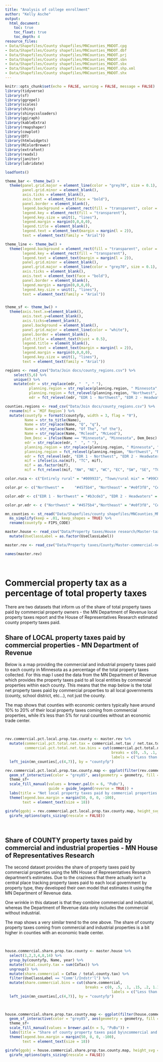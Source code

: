 ```yaml
---
title: "Analysis of college enrollment"
author: "Kelly Asche"
output:
  html_document:
    toc: true
    toc_float: true
    toc_depth: 4
resource_files:
- Data/Shapefiles/County shapefiles/MNCounties_MNDOT.cpg
- Data/Shapefiles/County shapefiles/MNCounties_MNDOT.dbf
- Data/Shapefiles/County shapefiles/MNCounties_MNDOT.prj
- Data/Shapefiles/County shapefiles/MNCounties_MNDOT.sbn
- Data/Shapefiles/County shapefiles/MNCounties_MNDOT.sbx
- Data/Shapefiles/County shapefiles/MNCounties_MNDOT.shp.xml
- Data/Shapefiles/County shapefiles/MNCounties_MNDOT.shx
---
```



```r
knitr::opts_chunk$set(echo = FALSE, warning = FALSE, message = FALSE)
library(tidyverse)
library(sf)
library(ggrepel)
library(scales)
library(shiny)
library(shinycssloaders)
library(ggiraph)
library(kableExtra)
library(rmapshaper)
library(cowplot)
library(DT)
library(htmlwidgets)
library(RColorBrewer)
library(extrafont)
library(readxl)
library(janitor)
library(lubridate)

loadfonts()
```

```r
theme_bar <- theme_bw() +
  theme(panel.grid.major = element_line(color = "grey70", size = 0.1),
        panel.grid.minor = element_blank(),
        axis.ticks = element_blank(),
        axis.text = element_text(face = "bold"),
        panel.border = element_blank(),
        legend.background = element_rect(fill = "transparent", color = "transparent"),
        legend.key = element_rect(fill = "transparent"),
        legend.key.size = unit(1, "lines"),
        legend.margin = margin(0,0,0,0),
        legend.title = element_blank(),
        legend.text = element_text(margin = margin(l = 2)),
        text = element_text(family = "Arial"))

theme_line <- theme_bw() +
  theme(legend.background = element_rect(fill = "transparent", color = "transparent"),
        legend.key = element_rect(fill = "transparent"),
        legend.text = element_text(margin = margin(l = 2)),
        panel.grid.minor = element_blank(),
        panel.grid.major = element_line(color = "grey70", size = 0.1),
        axis.ticks = element_blank(),
        axis.text = element_text(face = "bold"),
        panel.border = element_blank(),
        legend.margin = margin(0,0,0,0),
        legend.key.size = unit(1, "lines"),
        text = element_text(family = "Arial"))


theme_sf <- theme_bw() +
  theme(axis.text.x=element_blank(),
        axis.text.y=element_blank(),
        axis.ticks=element_blank(),
        panel.background = element_blank(),
        panel.grid.major = element_line(color = "white"),
        panel.border = element_blank(),
        plot.title = element_text(hjust = 0.5),
        legend.title = element_blank(),
        legend.text = element_text(margin = margin(l = 2)),
        legend.margin = margin(0,0,0,0),
        legend.key.size = unit(1, "lines"),
        text = element_text(family = "Arial"))

regions <- read_csv("Data/Join docs/county_regions.csv") %>%
    select(5,6) %>%
    unique() %>%
    mutate(edr = str_replace(edr, "  ", " "),
           planning.region = str_replace(planning.region, " Minnesota", ""),
           planning.region = fct_relevel(planning.region, "Northwest", "Northeast", "Central", "Seven County Mpls-St Paul", "Southwest", "Southeast"),
           edr = fct_relevel(edr, "EDR 1 - Northwest", "EDR 2 - Headwaters", "EDR 3 - Arrowhead", "EDR 4 - West Central", "EDR 5 - North Central", "EDR 6E- Southwest Central", "EDR 6W- Upper Minnesota Valley", "EDR 7E- East Central", "EDR 7W- Central", "EDR 8 - Southwest", "EDR 9 - South Central", "EDR 10 - Southeast", "EDR 11 - 7 County Twin Cities", "Minnesota"))

counties.regions <- read_csv("Data/Join docs/county_regions.csv") %>%
  rename(mif = `MIF Region`) %>%
  mutate(countyfp = formatC(countyfp, width = 3, flag = "0"),
         Name = str_to_title(Name),
         Name = str_replace(Name, "Q", "q"),
         Name = str_replace(Name, "Of The", "of the"),
         Name = str_replace(Name, "Mcleod", "McLeod"),
         Dem_Desc = ifelse(Name == "Minnesota", "Minnesota", Dem_Desc) ,
         edr = str_replace(edr, "  ", " "),
         planning.region = str_replace(planning.region, " Minnesota", ""),
         planning.region = fct_relevel(planning.region, "Northwest", "Northeast", "Central", "Seven County Mpls-St Paul", "Southwest", "Southeast"),
         edr = fct_relevel(edr, "EDR 1 - Northwest", "EDR 2 - Headwaters", "EDR 3 - Arrowhead", "EDR 4 - West Central", "EDR 5 - North Central", "EDR 6E- Southwest Central", "EDR 6W- Upper Minnesota Valley", "EDR 7E- East Central", "EDR 7W- Central", "EDR 8 - Southwest", "EDR 9 - South Central", "EDR 10 - Southeast", "EDR 11 - 7 County Twin Cities", "Minnesota"),
         mif = ifelse(is.na(mif), "TC", mif),
         mif = as.factor(mif),
         mif = fct_relevel(mif, "NW", "NE", "WC", "EC", "SW", "SE", "TC"))

color.ruca <- c("Entirely rural" = "#009933", "Town/rural mix" = "#99CC33", "Urban/town/rural mix" = "#CC9966", "Entirely urban" = "#754C29", "Minnesota" = "black")

color.pr <- c("Northwest" = 	"#4575b4", "Northeast" = "#e0f3f8", "Central" = "#fee090", "Seven County Mpls-St Paul" = "#d73027", "Southwest" = "#91bfdb", "Southeast" = "#fc8d59", "Minnesota" = "black")

color.edr <- c("EDR 1 - Northwest" = "#b3cde3", "EDR 2 - Headwaters" = "#8c96c6", "EDR 3 - Arrowhead" = "#fe9929", "EDR 4 - West Central" = "#8856a7", "EDR 5 - North Central" = "#810f7c", "EDR 6E- Southwest Central" = "#e5f5f9", "EDR 6W- Upper Minnesota Valley" = "#bdc9e1", "EDR 7E- East Central" = "#99d8c9", "EDR 7W- Central" = "#2ca25f", "EDR 8 - Southwest" = "#74a9cf", "EDR 9 - South Central" = "#0570b0", "EDR 10 - Southeast" = "#d7301f", "EDR 11 - 7 County Twin Cities" = "#d8b365", "Minnesota" = "black")

color.pr.edr <- c ("Northwest" = "#4575b4","Northeast" = "#e0f3f8", "Central" = "#fee090", "Seven County Mpls-St Paul" = "#d73027", "Southwest" = "#91bfdb", "Southeast" = "#fc8d59", "Minnesota" = "black", "EDR 1 - Northwest" = "#b3cde3", "EDR 2 - Headwaters" = "#8c96c6", "EDR 3 - Arrowhead" = "#fe9929", "EDR 4 - West Central" = "#8856a7", "EDR 5 - North Central" = "#810f7c", "EDR 6E- Southwest Central" = "#e5f5f9", "EDR 6W- Upper Minnesota Valley" = "#bdc9e1", "EDR 7E- East Central" = "#99d8c9", "EDR 7W- Central" = "#2ca25f", "EDR 8 - Southwest" = "#74a9cf", "EDR 9 - South Central" = "#0570b0", "EDR 10 - Southeast" = "#d7301f", "EDR 11 - 7 County Twin Cities" = "#d8b365")

mn_counties <- st_read("Data/Shapefiles/county shapefiles/MNCounties_MNDOT.shp", quiet = TRUE) %>%
  ms_simplify(keep = .01, keep_shapes = TRUE) %>%
  rename(countyfp = FIPS_CODE)

```

```r
master.house <- read_csv("Data/Property taxes/House research/Master-taxes.csv") %>%
  mutate(UseClassLabel = as.factor(UseClassLabel)) 

master.rev <- read_csv("Data/Property taxes/County/Master-commercial-net-prop-taxes.csv") 

names(master.rev)
```

<br>

# Commercial property tax as a percentage of total property taxes

There are two datasets that inform us of the share of total property taxes paid by commercial property owners - the MN Department of Revenue local property taxes report and the House of Representatives Research estimated county property taxes paid.


## Share of LOCAL property taxes paid by commercial properties - MN Department of Revenue


Below is a map providing the commercial and industrial property taxes paid to each county in Minnesota as a percentage of the total property taxes collected. For this map I used the data from the MN Department of Revenue which provides the property taxes paid to all local entities by commercial properties within each county. This means that the map below is the total net property taxes paid by commercial properties to all local governments (county, school district, etc...), not just the county.

The map shows that counties with economic centers typically have around 10% to 20% of their local property taxes coming from commercial properties, while it's less than 5% for rural counties without an economic trade center.

<br>

```r
rev.commercial.pct.local.prop.tax.county <- master.rev %>%
  mutate(commercial.pct.total.net.tax = commercial.net.tax / net.tax.total,
         commercial.pct.total.net.tax.bins = cut(commercial.pct.total.net.tax,
                                                 breaks = c(0, .5, .1, .15, .2, 1.1),
                                                 labels = c("Less than 5%", "5% to 10%", "10% to 15%", "15% to 20%", "More than 20%"))) %>%
  left_join(mn_counties[,c(4,7)], by = "countyfp") 
```

```r
rev.commercial.pct.local.prop.tax.county.map <- ggplot(filter(rev.commercial.pct.local.prop.tax.county, year == max(rev.commercial.pct.local.prop.tax.county$year))) +
  geom_sf_interactive(color = "grey85", aes(geometry = geometry, fill = commercial.pct.total.net.tax.bins, data_id = countyfp, tooltip = paste(County, "\nNet total local commercial property taxes: ", dollar(commercial.net.tax), "\nTotal local property taxes: ", dollar(net.tax.total), "\nPercent of net local property taxes paid by commercial: ", percent(commercial.pct.total.net.tax, accuracy = .1), sep = ""))) +
  theme_sf+
  scale_fill_manual(values = brewer.pal(n = 6, "PuBu"),
                    guide = guide_legend(reverse = TRUE)) +
  labs(title = "Net local property taxes paid by commercial properties as a\npercent of total local property taxes paid in the county, 2020", caption = "MN Department of Revenue") +
  theme(legend.box.margin = margin(50, 0, 0, -100),
        text = element_text(size = 18))

girafe(ggobj = rev.commercial.pct.local.prop.tax.county.map, height_svg = 10, width_svg = 10) %>%
  girafe_options(opts_sizing(rescale = FALSE))

```

<br>

## Share of COUNTY property taxes paid by commercial and industrial properties - MN House of Representatives Research

The second dataset provides the share of property taxes paid by commercial properties using the MN House of Representatives Research department's estimates. Due to the craziness that there actually isn't a central place tracking property taxes paid to each local government by property type, they developed their own model that estimates it using the MN Department of Revenue data. 

One wrinkle in this dataset is that they combine commercial and industrial, whereas the Department of Revenue data only includes the commercial without industrial.

The map shows a very similar trend to the one above. The share of county property taxes coming from commercial and industrial properties is a bit higher in counties with an economic trade center.

<br>

```r
house.commercial.share.prop.tax.county <- master.house %>%
  select(1,2,3,4,8,14) %>%
  group_by(countyfp, Name, year) %>%
  mutate(total.county.tax = sum(CoTax)) %>%
  ungroup() %>%
  mutate(share.commercial = CoTax / total.county.tax) %>%
  filter(UseClassLabel == "Comm'l/Indstr'l") %>%
  mutate(share.commercial.bins = cut(share.commercial,
                                     breaks = c(0, .5, .1, .15, .2, 1.1),
                                                 labels = c("Less than 5%", "5% to 10%", "10% to 15%", "15% to 20%", "More than 20%"))) %>%
  left_join(mn_counties[,c(4,7)], by = "countyfp")
  
  
```

```r
house.commercial.share.prop.tax.county.map <- ggplot(filter(house.commercial.share.prop.tax.county, year == max(house.commercial.share.prop.tax.county$year))) +
  geom_sf_interactive(color = "grey85", aes(geometry = geometry, fill = share.commercial.bins, data_id = Name, tooltip = paste(Name, "\nCounty property taxes paid by commercial and industrial properties: ", dollar(CoTax), "\nTotal property taxes paid to county: ", dollar(total.county.tax), "\nProperty taxes paid by commercial and industrial as a percentage of the total property taxes paid to county: ", percent(share.commercial, accuracy = .1), sep = ""))) +
  theme_sf+
  scale_fill_manual(values = brewer.pal(n = 5, "PuBu")) +
  labs(title = "Share of county property taxes paid by\ncommercial and industrial properties") +
  theme(legend.box.margin = margin(50, 0, 0, -100),
        text = element_text(size = 18))

girafe(ggobj = house.commercial.share.prop.tax.county.map, height_svg = 10, width_svg = 10) %>%
  girafe_options(opts_sizing(rescale = FALSE))

```